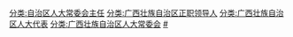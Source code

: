 [[分类:自治区人大常委会主任|分类:自治区人大常委会主任]]
[[分类:广西壮族自治区正职领导人|分类:广西壮族自治区正职领导人]]
[[分类:广西壮族自治区人大代表|分类:广西壮族自治区人大代表]]
[[分类:广西壮族自治区人大常委会|分类:广西壮族自治区人大常委会]]
[[分类:广西壮族自治区各级人大常委会主任|#]]